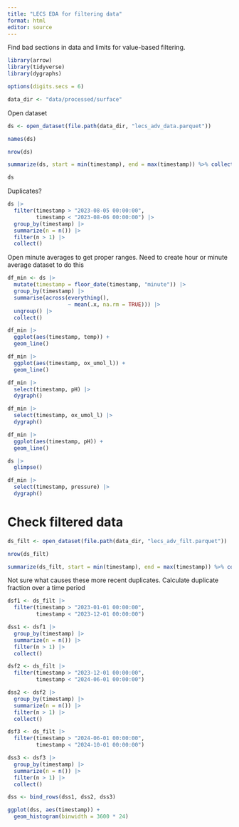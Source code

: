 ```yaml
---
title: "LECS EDA for filtering data"
format: html
editor: source
---
```


Find bad sections in data and limits for value-based filtering.

```r
library(arrow)
library(tidyverse)
library(dygraphs)

options(digits.secs = 6)

data_dir <- "data/processed/surface"
```

Open dataset

```r
ds <- open_dataset(file.path(data_dir, "lecs_adv_data.parquet"))
```


```r
names(ds)
```


```r
nrow(ds)
```


```r
summarize(ds, start = min(timestamp), end = max(timestamp)) %>% collect()
```


```r
ds
```

Duplicates?

```r
ds |> 
  filter(timestamp > "2023-08-05 00:00:00",
         timestamp < "2023-08-06 00:00:00") |> 
  group_by(timestamp) |> 
  summarize(n = n()) |> 
  filter(n > 1) |> 
  collect()
```
Open minute averages to get proper ranges. Need to create hour or minute average dataset to do this

```r
df_min <- ds |> 
  mutate(timestamp = floor_date(timestamp, "minute")) |> 
  group_by(timestamp) |> 
  summarise(across(everything(), 
                   ~ mean(.x, na.rm = TRUE))) |> 
  ungroup() |> 
  collect()
```

```r
df_min |> 
  ggplot(aes(timestamp, temp)) +
  geom_line()
```

```r
df_min |> 
  ggplot(aes(timestamp, ox_umol_l)) +
  geom_line()
```

```r
df_min |> 
  select(timestamp, pH) |> 
  dygraph()
```

```r
df_min |> 
  select(timestamp, ox_umol_l) |> 
  dygraph()
```

```r
df_min |> 
  ggplot(aes(timestamp, pH)) +
  geom_line()
```

```r
ds |> 
  glimpse()
```

```r
df_min |> 
  select(timestamp, pressure) |> 
  dygraph()
```

# Check filtered data

```r
ds_filt <- open_dataset(file.path(data_dir, "lecs_adv_filt.parquet"))
```


```r
nrow(ds_filt)
```


```r
summarize(ds_filt, start = min(timestamp), end = max(timestamp)) %>% collect()
```

Not sure what causes these more recent duplicates.
Calculate duplicate fraction over a time period


```r
dsf1 <- ds_filt |> 
  filter(timestamp > "2023-01-01 00:00:00",
         timestamp < "2023-12-01 00:00:00") 

dss1 <- dsf1 |> 
  group_by(timestamp) |> 
  summarize(n = n()) |> 
  filter(n > 1) |> 
  collect()

dsf2 <- ds_filt |> 
  filter(timestamp > "2023-12-01 00:00:00",
         timestamp < "2024-06-01 00:00:00") 

dss2 <- dsf2 |> 
  group_by(timestamp) |> 
  summarize(n = n()) |> 
  filter(n > 1) |> 
  collect()

dsf3 <- ds_filt |> 
  filter(timestamp > "2024-06-01 00:00:00",
         timestamp < "2024-10-01 00:00:00") 

dss3 <- dsf3 |> 
  group_by(timestamp) |> 
  summarize(n = n()) |> 
  filter(n > 1) |> 
  collect()

dss <- bind_rows(dss1, dss2, dss3)

ggplot(dss, aes(timestamp)) +
  geom_histogram(binwidth = 3600 * 24)
```
